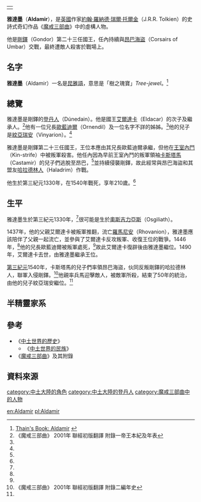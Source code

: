{|align=right
|-
|{{Tolkienchar |
image_character = |
image_caption = |
Book(s) = 《[[魔戒三部曲|魔戒三部曲]]》<br/>《[[中土世界的歷史|中土世界的歷史]]》 |
character_name = 雅達墨 |
character_alias = |
character_title = [[剛鐸國王|剛鐸國王]] |
character_race = [[人類_(中土大陸)|人類]]  [[登丹人|登丹人]] |
character_culture = [[安那瑞安家族|安那瑞安家族]] |
character_gender = 男性 |
character_realm = [[剛鐸|剛鐸]] |
character_sub_realm = |
character_lifespan = 第三紀元1330年 - [[第三紀元|第三紀元]]1540年<ref name=autogenerated1>《中土世界的歷史》 Vol.12《中土世界的民族》 "The Heir of Elendil"</ref> |
character_weapon = | 
}}
|}
'''雅達墨'''（'''Aldamir'''），是[[英國|英國]]作家[[約翰·羅納德·瑞爾·托爾金|約翰·羅納德·瑞爾·托爾金]]（J.R.R. Tolkien）的史詩式奇幻作品《[[魔戒三部曲|魔戒三部曲]]》中的虛構人物。

他是[[剛鐸|剛鐸]]（Gondor）第二十三任國王，任內持續與[[昂巴海盜|昂巴海盜]]（Corsairs of Umbar）交戰，最終遭敵人殺害於戰場上。

==名字==
'''雅達墨'''（Aldamir）一名是[[昆雅語|昆雅語]]，意思是「樹之瑰寶」''Tree-jewel''。<ref>[http://www.tuckborough.net/gondorians.html#Aldamir Thain's Book: Aldamir] {{webarchive|url=https://web.archive.org/web/20111016221058/http://www.tuckborough.net/gondorians.html |date=2011-10-16 }}</ref>

==總覽==
雅達墨是剛鐸的[[登丹人|登丹人]]（Dúnedain）。他是國王[[艾爾達卡_(剛鐸)|艾爾達卡]]（Eldacar）的次子及繼承人。<ref name=autogenerated2>《魔戒三部曲》 2001年 聯經初版翻譯 附錄一帝王本紀及年表</ref>他有一位兄長[[歐藍迪爾|歐藍迪爾]]（Ornendil）及一位名字不詳的姊姊。<ref name=autogenerated1 />他的兒子是[[海爾曼達希爾二世|紋亞瑞安]]（Vinyarion）。<ref name=autogenerated2 />

雅達墨是剛鐸第二十三任國王，王位本應由其兄長歐藍迪爾承繼，但他在[[王室內鬥|王室內鬥]]（Kin-strife）中被叛軍殺害。他任內因為早前王室內鬥的叛軍領袖[[卡斯塔馬|卡斯塔馬]]（Castamir）的兒子們逃脫至昂巴，<ref name=autogenerated2 />並持續侵襲剛鐸，故此經常與昂巴海盜和其盟友[[哈拉德林人|哈拉德林人]]（Haladrim）作戰。

他生於第三紀元1330年，在1540年戰死，享年210歲。<ref name=autogenerated1 />　

==生平==
雅達墨生於第三紀元1330年，<ref name=autogenerated1 />很可能是生於[[奧斯吉力亞斯|奧斯吉力亞斯]]（Osgiliath）。

1437年，他的父親艾爾達卡被叛軍推翻，流亡[[羅馬尼安|羅馬尼安]]（Rhovanion），雅達墨應該陪伴了父親一起流亡，並參與了艾爾達卡反攻叛軍、收復王位的戰爭。1446年，<ref name=autogenerated1 />他的兄長歐藍迪爾被叛軍處死，<ref name=autogenerated2 />故此艾爾達卡復辟後由雅達墨繼位。1490年，艾爾達卡去世，由雅達墨繼承王位。

[[第三紀元|第三紀元]]1540年，卡斯塔馬的兒子們率領昂巴海盜，伙同反叛剛鐸的哈拉德林人，聯軍入侵剛鐸。<ref>《魔戒三部曲》 2001年 聯經初版翻譯 附錄二編年史</ref>他親率兵馬迎擊敵人，被敵軍所殺，結束了50年的統治，由他的兒子紋亞瑞安繼位。<ref name=autogenerated2 />

==半精靈家系==
{{半精靈家系}}

==參考==
*《[[中土世界的歷史|中土世界的歷史]]》
**《[[中土世界的民族|中土世界的民族]]》
*《[[魔戒三部曲|魔戒三部曲]]》及其附錄

==資料來源==
{{reflist}}

{{剛鐸國王|[[艾爾達卡_(剛鐸)|艾爾達卡]]|[[海爾曼達希爾二世|紋亞瑞安]]|}}

[[category:中土大陸的角色|category:中土大陸的角色]]
[[category:中土大陸的登丹人|category:中土大陸的登丹人]]
[[category:魔戒三部曲中的人物|category:魔戒三部曲中的人物]]

[[en:Aldamir|en:Aldamir]]
[[pl:Aldamir|pl:Aldamir]]
